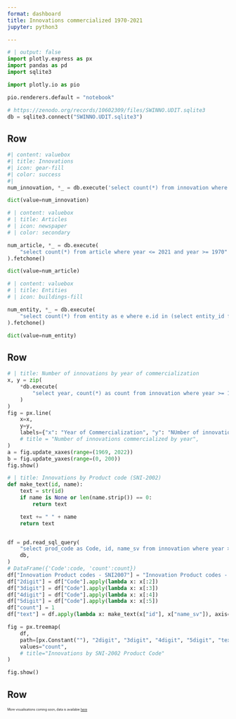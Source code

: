 ```yaml
---
format: dashboard
title: Innovations commercialized 1970-2021
jupyter: python3

---
```



```python
# | output: false
import plotly.express as px
import pandas as pd
import sqlite3

import plotly.io as pio

pio.renderers.default = "notebook"

# https://zenodo.org/records/10602309/files/SWINNO.UDIT.sqlite3
db = sqlite3.connect("SWINNO.UDIT.sqlite3")
```


<!-- This Comment  is integral to the formatting.-->

## Row {height=150px}

```python
#| content: valuebox
#| title: Innovations
#| icon: gear-fill
#| color: success
#|
num_innovation, *_ = db.execute('select count(*) from innovation where year <= 2021 and year >= 1970').fetchone()

dict(value=num_innovation)
```

```python
# | content: valuebox
# | title: Articles
# | icon: newspaper
# | color: secondary

num_article, *_ = db.execute(
    "select count(*) from article where year <= 2021 and year >= 1970"
).fetchone()

dict(value=num_article)
```

```python
# | content: valuebox
# | title: Entities
# | icon: buildings-fill

num_entity, *_ = db.execute(
    "select count(*) from entity as e where e.id in (select entity_id from innovation_entity as ie join innovation as i on ie.innovation_id == i.id where year <= 2021 and year >= 1970)"
).fetchone()

dict(value=num_entity)
```


## Row {height=70%}

```python
# | title: Number of innovations by year of commercialization
x, y = zip(
    *db.execute(
        "select year, count(*) as count from innovation where year >= 1970 and year <= 2021 group by year"
    )
)
fig = px.line(
    x=x,
    y=y,
    labels={"x": "Year of Commercialization", "y": "NUmber of innovations"},
    # title = "Number of innovations commercialized by year",
)
a = fig.update_xaxes(range=(1969, 2022))
b = fig.update_yaxes(range=(0, 200))
fig.show()
```

```python
# | title: Innovations by Product code (SNI-2002)
def make_text(id, name):
    text = str(id)
    if name is None or len(name.strip()) == 0:
        return text

    text += " " + name
    return text


df = pd.read_sql_query(
    "select prod_code as Code, id, name_sv from innovation where year >= 1970 and year <= 2021 and prod_code is not null group by id",
    db,
)
# DataFrame({'Code':code, 'count':count})
df["Innovation Product codes - SNI2007"] = "Innovation Product codes - SNI2007"
df["2digit"] = df["Code"].apply(lambda x: x[:2])
df["3digit"] = df["Code"].apply(lambda x: x[:3])
df["4digit"] = df["Code"].apply(lambda x: x[:4])
df["5digit"] = df["Code"].apply(lambda x: x[:5])
df["count"] = 1
df["text"] = df.apply(lambda x: make_text(x["id"], x["name_sv"]), axis=1)

fig = px.treemap(
    df,
    path=[px.Constant(""), "2digit", "3digit", "4digit", "5digit", "text"],
    values="count",
    # title="Innovations by SNI-2002 Product Code"
)

fig.show()
```


## Row {height=3%}

::: {.card  style="font-size: 50%;"}

More visualisations coming soon, data is availabie [here](https://www.lusem.lu.se/economic-history/databases/swinno)

:::
